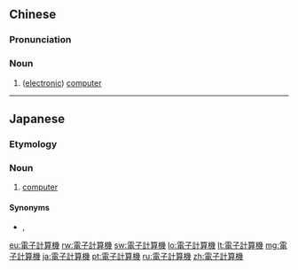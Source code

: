 {{also|电子计算机}}
==Chinese==
{{zh-forms|s=电子计算机|type=23}}
{{wikipedia|lang=zh}}

===Pronunciation===
{{zh-pron
|m=diànzǐ jìsuànjī
|c=din6 zi2 gai3 syun3 gei1
|cat=n
}}

===Noun===
{{zh-noun}}

# {{lb|zh|somewhat|dated}} ([[electronic]]) [[computer]]

----

==Japanese==
{{ja-kanjitab|でん|し|けい|さん|き|yomi=o}}

===Etymology===
{{compound|電子|t1=electronic|tr1=denshi|計算機|t2=calculator, computer|tr2=keisanki|lang=ja|sort=でんしけいさんき}}

===Noun===
{{ja-noun|でんし けいさんき}}

# {{lb|ja|rare|sort=てんしけいさんき'}} [[computer]]

====Synonyms====
* {{ja-r|コンピューター}}, {{ja-r|コンピュータ}}

[[eu:電子計算機]]
[[rw:電子計算機]]
[[sw:電子計算機]]
[[lo:電子計算機]]
[[lt:電子計算機]]
[[mg:電子計算機]]
[[ja:電子計算機]]
[[pt:電子計算機]]
[[ru:電子計算機]]
[[zh:電子計算機]]